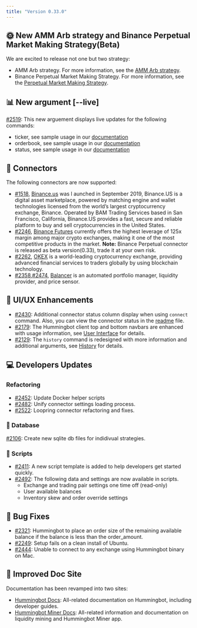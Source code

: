 ```yaml
---
title: "Version 0.33.0"
---
```


## 🌞 New AMM Arb strategy and Binance Perpetual Market Making Strategy(Beta)

We are excited to release not one but two strategy:

- AMM Arb strategy. For more information, see the [AMM Arb strategy](/strategies/amm-arb).
- Binance Perpetual Market Making Strategy. For more information, see the [Perpetual Market Making Strategy](/strategies/perpetual-market-making/).

## 📊 New argument [--live]

[#2519](https://github.com/CoinAlpha/hummingbot/pull/2519): This new arguement displays live updates for the following commands:

- ticker, see sample usage in our [documentation](/operation/command-ref/#ticker)
- orderbook, see sample usage in our [documentation](/operation/command-ref/#order_book)
- status, see sample usage in our [documentation](/operation/command-ref/#status)

## 🔗 Connectors

The following connectors are now supported:

- [#1518](https://github.com/CoinAlpha/hummingbot/issues/1518), [Binance.us](https://www.binance.us) was l aunched in September 2019, Binance.US is a digital asset marketplace, powered by matching engine and wallet technologies licensed from the world’s largest cryptocurrency exchange, Binance. Operated by BAM Trading Services based in San Francisco, California, Binance.US provides a fast, secure and reliable platform to buy and sell cryptocurrencies in the United States.
- [#2246](https://github.com/CoinAlpha/hummingbot/issues/2246), [Binance Futures](https://www.binance.com/en/futures) currently offers the highest leverage of 125x margin among major crypto exchanges, making it one of the most competitive products in the market. **Note:** Binance Perpetual connector is released as beta version(0.33), trade it at your own risk.
- [#2262](https://github.com/CoinAlpha/hummingbot/pull/2262), [OKEX](https://www.okex.com/) is a world-leading cryptocurrency exchange, providing advanced financial services to traders globally by using blockchain technology.
- [#2358](https://github.com/CoinAlpha/hummingbot/issues/2358),[#2474](https://github.com/CoinAlpha/hummingbot/issues/2474), [Balancer](https://balancer.finance/) is an automated portfolio manager, liquidity provider, and price sensor.

## 🔄 UI/UX Enhancements

- [#2430](https://github.com/CoinAlpha/hummingbot/issues/2430): Additional connector status column display when using `connect` command. Also, you can view the connector status in the [readme](https://github.com/CoinAlpha/hummingbot/blob/master/README.md) file.
- [#2179](https://github.com/CoinAlpha/hummingbot/issues/2179): The Hummingbot client top and bottom navbars are enhanced with usage information, see [User Interface](/operation/client/#user-interface) for details.
- [#2129](https://github.com/CoinAlpha/hummingbot/issues/2129): The `history` command is redesigned with more information and additional arguments, see [History](/operation/command-ref/#history) for details.

## 💻 Developers Updates

### Refactoring

- [#2452](https://github.com/CoinAlpha/hummingbot/issues/2452): Update Docker helper scripts
- [#2482](https://github.com/CoinAlpha/hummingbot/issues/2482): Unify connector settings loading process.
- [#2522](https://github.com/CoinAlpha/hummingbot/pull/2522): Loopring connector refactoring and fixes.

### 📁 Database

[#2106](https://github.com/CoinAlpha/hummingbot/issues/2106): Create new sqlite db files for indidivual strategies.

### 🔧 Scripts

- [#2411](https://github.com/CoinAlpha/hummingbot/issues/2411): A new script template is added to help developers get started quickly.
- [#2492](https://github.com/CoinAlpha/hummingbot/issues/2492): The following data and settings are now available in scripts.
  - Exchange and trading pair settings one time off (read-only)
  - User available balances
  - Inventory skew and order override settings

## 🐞 Bug Fixes

- [#2321](https://github.com/CoinAlpha/hummingbot/issues/2321): Hummingbot to place an order size of the remaining available balance if the balance is less than the order_amount.
- [#2249](https://github.com/CoinAlpha/hummingbot/issues/2249): Setup fails on a clean install of Ubuntu.
- [#2444](https://github.com/CoinAlpha/hummingbot/issues/2444): Unable to connect to any exchange using Hummingbot binary on Mac.

## 📜 Improved Doc Site

Documentation has been revamped into two sites:

- [Hummingbot Docs](https://docs.hummingbot.io/): All-related documentation on Hummingbot, including developer guides.
- [Hummingbot Miner Docs](https://docs.hummingbot.io/miner/): All-related information and documentation on liquidity mining and Hummingbot Miner app.
